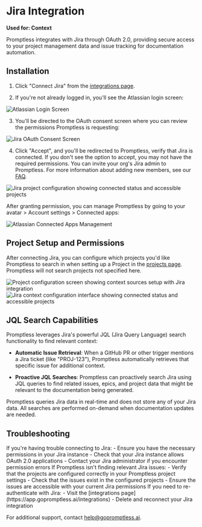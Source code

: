 # Jira Integration

**Used for: Context**

Promptless integrates with Jira through OAuth 2.0, providing secure access to your project management data and issue tracking for documentation automation.

## Installation

1. Click "Connect Jira" from the [integrations page](https://app.gopromptless.ai/integrations).

2. If you're not already logged in, you'll see the Atlassian login screen:
<Frame>
  <img src="https://promptless-customer-doc-assets.s3.amazonaws.com/docs-images/org_2lvkgU9erOFxYhtEVVC0ymPrPdF/aab15aef-2759-42e6-93ec-d4c090526273-jira-atlassian-login.png" alt="Atlassian Login Screen" />
</Frame>

3. You'll be directed to the OAuth consent screen where you can review the permissions Promptless is requesting:
<Frame>
  <img src="https://promptless-customer-doc-assets.s3.amazonaws.com/docs-images/org_2lvkgU9erOFxYhtEVVC0ymPrPdF/aab15aef-2759-42e6-93ec-d4c090526273-jira-oauth-consent.png" alt="Jira OAuth Consent Screen" />
</Frame>

4. Click "Accept", and you'll be redirected to Promptless, verify that Jira is connected. If you don't see the option to accept, you may not have the required permissions. You can invite your org's Jira admin to Promptless. For more information about adding new members, see our [FAQ](/frequently-asked-questions/frequently-asked-questions#how-do-i-add-team-members-to-my-account).
<Frame>
  <img src="https://promptless-customer-doc-assets.s3.amazonaws.com/docs-images/org_2lvkgU9erOFxYhtEVVC0ymPrPdF/e3bdab51-fb59-4971-aaac-32ed7dddf07b-jira-project-configuration.png" alt="Jira project configuration showing connected status and accessible projects" />
</Frame>

After granting permission, you can manage Promptless by going to your avatar > Account settings > Connected apps:
<Frame>
  <img src="https://promptless-customer-doc-assets.s3.amazonaws.com/docs-images/org_2lvkgU9erOFxYhtEVVC0ymPrPdF/aab15aef-2759-42e6-93ec-d4c090526273-jira-connected-apps.png" alt="Atlassian Connected Apps Management" />
</Frame>

## Project Setup and Permissions

After connecting Jira, you can configure which projects you'd like Promptless to search in when setting up a Project in the [projects page](https://app.gopromptless.ai/projects). Promptless will not search projects not specified here.

<Frame>
  <img src="https://promptless-customer-doc-assets.s3.amazonaws.com/docs-images/org_2lvkgU9erOFxYhtEVVC0ymPrPdF/e3bdab51-fb59-4971-aaac-32ed7dddf07b-project-context-sources-configuration.png" alt="Project configuration screen showing context sources setup with Jira integration" />
</Frame>

<Frame>
  <img src="https://promptless-customer-doc-assets.s3.amazonaws.com/docs-images/org_2lvkgU9erOFxYhtEVVC0ymPrPdF/e3bdab51-fb59-4971-aaac-32ed7dddf07b-jira-context-configuration-interface.png" alt="Jira context configuration interface showing connected status and accessible projects" />
</Frame>

## JQL Search Capabilities

Promptless leverages Jira's powerful JQL (Jira Query Language) search functionality to find relevant context:

- **Automatic Issue Retrieval**: When a GitHub PR or other trigger mentions a Jira ticket (like "PROJ-123"), Promptless automatically retrieves that specific issue for additional context.

- **Proactive JQL Searches**: Promptless can proactively search Jira using JQL queries to find related issues, epics, and project data that might be relevant to the documentation being generated.

<Note>
Promptless queries Jira data in real-time and does not store any of your Jira data. All searches are performed on-demand when documentation updates are needed.
</Note>

## Troubleshooting

<AccordionGroup>
  <Accordion title="Connection Issues">
    If you're having trouble connecting to Jira:
    - Ensure you have the necessary permissions in your Jira instance
    - Check that your Jira instance allows OAuth 2.0 applications
    - Contact your Jira administrator if you encounter permission errors
  </Accordion>

  <Accordion title="Search Results">
    If Promptless isn't finding relevant Jira issues:
    - Verify that the projects are configured correctly in your Promptless project settings
    - Check that the issues exist in the configured projects
    - Ensure the issues are accessible with your current Jira permissions
  </Accordion>

  <Accordion title="Re-authentication">
    If you need to re-authenticate with Jira:
    - Visit the [integrations page](https://app.gopromptless.ai/integrations)
    - Delete and reconnect your Jira integration
  </Accordion>
</AccordionGroup>

For additional support, contact [help@gopromptless.ai](mailto:help@gopromptless.ai).